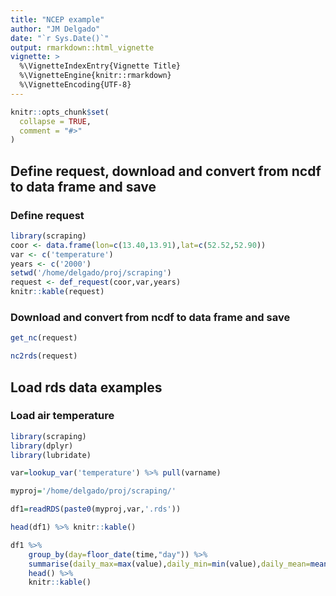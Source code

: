 ```yaml
---
title: "NCEP example"
author: "JM Delgado"
date: "`r Sys.Date()`"
output: rmarkdown::html_vignette
vignette: >
  %\VignetteIndexEntry{Vignette Title}
  %\VignetteEngine{knitr::rmarkdown}
  %\VignetteEncoding{UTF-8}
---
```


```r
knitr::opts_chunk$set(
  collapse = TRUE,
  comment = "#>"
)
```


## Define request, download and convert from ncdf to data frame and save

### Define request
```r
library(scraping)
coor <- data.frame(lon=c(13.40,13.91),lat=c(52.52,52.90))
var <- c('temperature')
years <- c('2000')
setwd('/home/delgado/proj/scraping')
request <- def_request(coor,var,years)
knitr::kable(request)


```

### Download and convert from ncdf to data frame and save
```r

get_nc(request)

nc2rds(request)

```


## Load rds data examples

### Load air temperature

```r
library(scraping)
library(dplyr)
library(lubridate)

var=lookup_var('temperature') %>% pull(varname)

myproj='/home/delgado/proj/scraping/'

df1=readRDS(paste0(myproj,var,'.rds'))

head(df1) %>% knitr::kable()

df1 %>%
    group_by(day=floor_date(time,"day")) %>%
    summarise(daily_max=max(value),daily_min=min(value),daily_mean=mean(value),var=first(var)) %>%  
    head() %>%
    knitr::kable()
```

